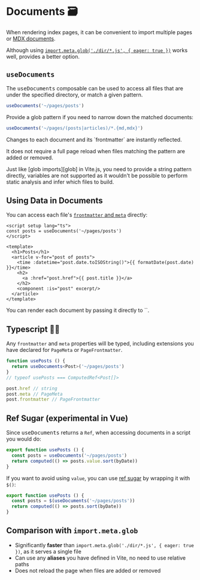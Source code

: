 [glob]: https://vitejs.dev/guide/features.html#glob-import
[mdx documents]: /guide/markdown
[pageData]: /guide/development#using-page-data
[ref sugar]: https://github.com/vuejs/rfcs/discussions/369

# Documents 🗃

When rendering index pages, it can be convenient to import multiple pages or
[MDX documents].

Although using [`import.meta.glob('./dir/*.js', { eager: true })`][glob] works well, <Iles/> provides a better option.

## `useDocuments`

The <kbd>useDocuments</kbd> composable can be used to access all files that are
under the specified directory, or match a given pattern.

```ts
useDocuments('~/pages/posts')
```

Provide a glob pattern if you need to narrow down the matched documents:

```ts
useDocuments('~/pages/(posts|articles)/*.{md,mdx}')
```

<Tip title="Great HMR Support 🚀">
Changes to each document and its `frontmatter` are instantly reflected.

It does not require a full page reload when files matching the pattern are added or removed.
</Tip>

<Tip title="Only String Literals" warn>
Just like [glob imports][glob] in Vite.js, you need to provide a string pattern directly, variables are not supported as it wouldn't be possible to perform static analysis and infer which files to build.
</Tip>

## Using Data in Documents

You can access each file's [`frontmatter` and `meta`][pageData] directly:

```vue
<script setup lang="ts">
const posts = useDocuments('~/pages/posts')
</script>

<template>
  <h1>Posts</h1>
  <article v-for="post of posts">
    <time :datetime="post.date.toISOString()">{{ formatDate(post.date) }}</time>
    <h2>
      <a :href="post.href">{{ post.title }}</a>
    </h2>
    <component :is="post" excerpt/>
  </article>
</template>
```

<Tip title="Rendering each document">
You can render each document by passing it directly to `<component>`.
</Tip>

## Typescript 💪🏼

Any `frontmatter` and `meta` properties will be typed, including extensions you have declared for `PageMeta` or `PageFrontmatter`.

```ts
function usePosts () {
  return useDocuments<Post>('~/pages/posts')
}
// typeof usePosts === ComputedRef<Post[]>
```
```ts
post.href // string
post.meta // PageMeta
post.frontmatter // PageFrontmatter
```

## Ref Sugar (experimental in Vue)

Since <kbd>useDocuments</kbd> returns a `Ref`, when accessing documents in a script you would do:

```ts
export function usePosts () {
  const posts = useDocuments('~/pages/posts')
  return computed(() => posts.value.sort(byDate))
}
```

If you want to avoid using `value`, you can use [ref sugar] by wrapping it with `$()`:

```ts
export function usePosts () {
  const posts = $(useDocuments('~/pages/posts'))
  return computed(() => posts.sort(byDate))
}
```

## Comparison with `import.meta.glob`

- Significantly __faster__ than `import.meta.glob('./dir/*.js', { eager: true })`, as it serves a single file
- Can use any __aliases__ you have defined in Vite, no need to use relative paths
- Does not reload the page when files are added or removed
